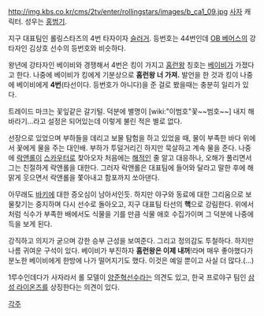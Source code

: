 http://img.kbs.co.kr/cms/2tv/enter/rollingstars/images/b_ca1_09.jpg
[[사자]] 캐릭터. 성우는 [[홍범기]].

지구 대표팀인 롤링스타즈의 4번 타자이자 [[슬러거]]. 등번호는 44번인데 [[OB 베어스]]의 강타자인 김상호 선수의 등번호와 비슷하다.

왕년에 강타자인 베이비와 경쟁해서 4번은 킹이 가지고 [[홈런]]왕 칭호는 [[베이비]]가 가졌다고 한다. 나중에 베이비가 킹에게 기분상으로 '''홈런왕 너 가져.''' 발언을 한 것과 킹이 나중에 베이비에게 '''4번'''(타선이다. 등번호가 아니다)을 준 걸로 봤을때는 충분히 일리가 있다.

트레이드 마크는 꽃잎같은 갈기털. 덕분에 별명이 [wiki:"이범호"꽃~~범호~~] 내지 해바라기...라고 설정은 되어있는데 이렇게 불린 적은 별로 없다.

선장으로 있었으며 부하들을 데리고 보물 탐험을 하고 있었을 때, 물이 부족한 바다 위에서 꽃에게 물을 주는 대인배. 부하가 투덜거리긴 하지만 묵살하고 계속 물을 준다. 나중에 [[락앤롤]]이 [[스카우터]]로 찾아오자 처음에는 [[해적]]인 줄 알고 대응하나, 오해가 풀리면서 그는 친절하게 락앤롤을 대한다. 그러자 락앤롤은 대표팀에 들어와 달라고 말한 후에 해맑게 웃으면서 락앤롤을 쫓아내고 함포까지 쏘아댄다.

아무래도 [[바키]]에 대한 증오심이 남아서인듯. 하지만 야구와 동료에 대한 그리움으로 보물찾기는 중지하며 다시 선수로 돌아오고, 지구 대표팀 타선의 '''핵'''으로 강림한다. 위에서 처럼 식수가 부족한 배에서도 식물을 기를 만큼 식물 애호 수집가이며 그 덕분에 나중에 득을 보게 된다.
  
강직하고 의지가 굳으며 강한 승부 근성을 보여준다. 그리고 정의감도 투철하다. 하지만 나름 귀여운 구석이 있다. 베이비가 부진하자 '''홈런왕은 이제 내꺼'''!라며 매우 좋아했다가 분노한 베이비에게 한방에 나가 떨어지기도 했다. 이것은 예일 뿐이고 사실 더 많다.(...)

1루수인데다가 사자라서 롤 모델이 [[양준혁]]선수라는 의견도 있고, 한국 프로야구 팀인 [[삼성 라이온즈]]를 상징한다는 의견이 있다.

[[각주]]
